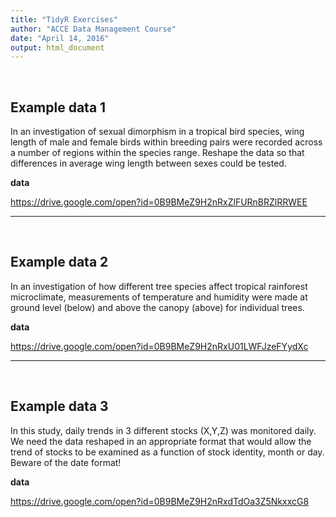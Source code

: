 ```yaml
---
title: "TidyR Exercises"
author: "ACCE Data Management Course"
date: "April 14, 2016"
output: html_document
---
```


<br>

## Example data 1 {.smaller}

In an investigation of sexual dimorphism in a tropical bird species, wing length of male and female birds within breeding pairs were recorded across a number of regions within the species range. Reshape the data so that differences in average wing length between sexes could be tested.


**data**

<https://drive.google.com/open?id=0B9BMeZ9H2nRxZlFURnBRZlRRWEE>




***

<br>

## Example data 2 {.smaller}

In an investigation of how different tree species affect tropical rainforest microclimate, measurements of temperature and humidity were made at ground level (below) and above the canopy (above) for individual trees.  



**data**

<https://drive.google.com/open?id=0B9BMeZ9H2nRxU01LWFJzeFYydXc>


***

<br>

## Example data 3 {.smaller}

In this study, daily trends in 3 different stocks (X,Y,Z) was monitored daily. We need the data reshaped in an appropriate format that would allow the trend of stocks to be examined as a function of stock identity, month or day. Beware of the date format!



**data**

<https://drive.google.com/open?id=0B9BMeZ9H2nRxdTdOa3Z5NkxxcG8>

